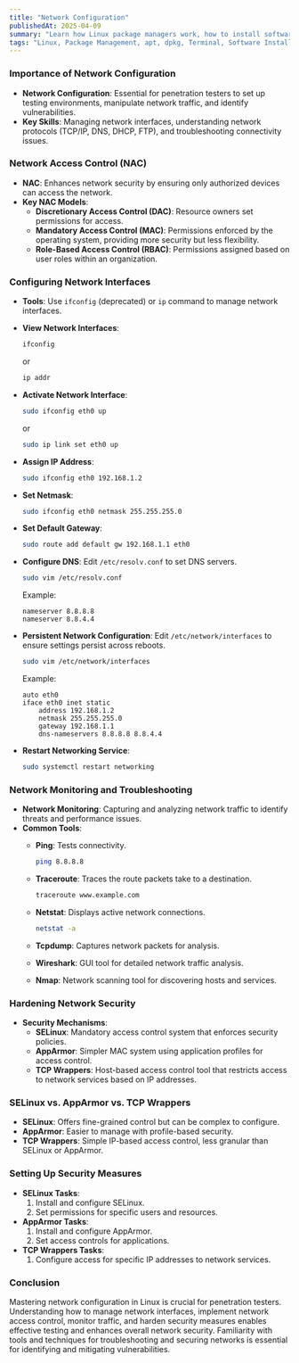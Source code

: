 ```yaml
---
title: "Network Configuration"
publishedAt: 2025-04-09
summary: "Learn how Linux package managers work, how to install software, and manage dependencies with apt, dpkg, and more."
tags: "Linux, Package Management, apt, dpkg, Terminal, Software Installation"
---
```



### Importance of Network Configuration

- **Network Configuration**: Essential for penetration testers to set up testing environments, manipulate network traffic, and identify vulnerabilities.
- **Key Skills**: Managing network interfaces, understanding network protocols (TCP/IP, DNS, DHCP, FTP), and troubleshooting connectivity issues.

### Network Access Control (NAC)

- **NAC**: Enhances network security by ensuring only authorized devices can access the network.
- **Key NAC Models**:
    - **Discretionary Access Control (DAC)**: Resource owners set permissions for access.
    - **Mandatory Access Control (MAC)**: Permissions enforced by the operating system, providing more security but less flexibility.
    - **Role-Based Access Control (RBAC)**: Permissions assigned based on user roles within an organization.

### Configuring Network Interfaces

- **Tools**: Use `ifconfig` (deprecated) or `ip` command to manage network interfaces.
- **View Network Interfaces**:
    
    ```bash
    ifconfig
    
    ```
    
    or
    
    ```bash
    ip addr
    
    ```
    
- **Activate Network Interface**:
    
    ```bash
    sudo ifconfig eth0 up
    
    ```
    
    or
    
    ```bash
    sudo ip link set eth0 up
    
    ```
    
- **Assign IP Address**:
    
    ```bash
    sudo ifconfig eth0 192.168.1.2
    
    ```
    
- **Set Netmask**:
    
    ```bash
    sudo ifconfig eth0 netmask 255.255.255.0
    
    ```
    
- **Set Default Gateway**:
    
    ```bash
    sudo route add default gw 192.168.1.1 eth0
    
    ```
    
- **Configure DNS**: Edit `/etc/resolv.conf` to set DNS servers.
    
    ```bash
    sudo vim /etc/resolv.conf
    
    ```
    
    Example:
    
    ```
    nameserver 8.8.8.8
    nameserver 8.8.4.4
    
    ```
    
- **Persistent Network Configuration**: Edit `/etc/network/interfaces` to ensure settings persist across reboots.
    
    ```bash
    sudo vim /etc/network/interfaces
    
    ```
    
    Example:
    
    ```
    auto eth0
    iface eth0 inet static
        address 192.168.1.2
        netmask 255.255.255.0
        gateway 192.168.1.1
        dns-nameservers 8.8.8.8 8.8.4.4
    
    ```
    
- **Restart Networking Service**:
    
    ```bash
    sudo systemctl restart networking
    
    ```
    

### Network Monitoring and Troubleshooting

- **Network Monitoring**: Capturing and analyzing network traffic to identify threats and performance issues.
- **Common Tools**:
    - **Ping**: Tests connectivity.
        
        ```bash
        ping 8.8.8.8
        
        ```
        
    - **Traceroute**: Traces the route packets take to a destination.
        
        ```bash
        traceroute www.example.com
        
        ```
        
    - **Netstat**: Displays active network connections.
        
        ```bash
        netstat -a
        
        ```
        
    - **Tcpdump**: Captures network packets for analysis.
    - **Wireshark**: GUI tool for detailed network traffic analysis.
    - **Nmap**: Network scanning tool for discovering hosts and services.

### Hardening Network Security

- **Security Mechanisms**:
    - **SELinux**: Mandatory access control system that enforces security policies.
    - **AppArmor**: Simpler MAC system using application profiles for access control.
    - **TCP Wrappers**: Host-based access control tool that restricts access to network services based on IP addresses.

### SELinux vs. AppArmor vs. TCP Wrappers

- **SELinux**: Offers fine-grained control but can be complex to configure.
- **AppArmor**: Easier to manage with profile-based security.
- **TCP Wrappers**: Simple IP-based access control, less granular than SELinux or AppArmor.

### Setting Up Security Measures

- **SELinux Tasks**:
    1. Install and configure SELinux.
    2. Set permissions for specific users and resources.
- **AppArmor Tasks**:
    1. Install and configure AppArmor.
    2. Set access controls for applications.
- **TCP Wrappers Tasks**:
    1. Configure access for specific IP addresses to network services.

### Conclusion

Mastering network configuration in Linux is crucial for penetration testers. Understanding how to manage network interfaces, implement network access control, monitor traffic, and harden security measures enables effective testing and enhances overall network security. Familiarity with tools and techniques for troubleshooting and securing networks is essential for identifying and mitigating vulnerabilities.